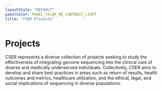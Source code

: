 ```yaml
---
layoutStyle: "DEFAULT"
panelColor: PANEL_COLOR_NO_CONTRAST_LIGHT
title: "CSER Projects"
---
```



<BreadcrumbsCSER lastCrumb="Projects" />

# Projects

CSER represents a diverse collection of projects seeking to study the effectiveness of integrating genome sequencing into the clinical care of diverse and medically underserved individuals. Collectively, CSER aims to develop and share best practices in areas such as return of results, health outcomes and metrics, healthcare utilization, and the ethical, legal, and social implications of sequencing in diverse populations.

<Projects />
